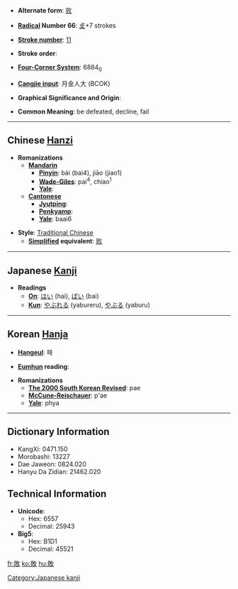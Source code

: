 * '''Alternate form''': [[败]]

* '''[[Wiktionary:Chinese radical index| Radical]] Number 66''': [[Wiktionary:Chinese radical index 攴|攴]]+7 strokes

* '''[[Wiktionary:Chinese total strokes index|Stroke number]]''': [[Wiktionary:Chinese total strokes index 11|11]]

* '''Stroke order''': 

* '''[[Wiktionary:Chinese four corner index|Four-Corner System]]''': 6884<sub>0</sub>

* '''[[Wiktionary:Chinese Cangjie index|Cangjie input]]''': 月金人大 (BCOK)

* '''Graphical Significance and Origin''': 

* '''Common Meaning''': be defeated, decline, fail

----

== Chinese [[Hanzi]] ==

* '''Romanizations'''
** '''[[Mandarin]]'''
*** '''[[Pinyin]]''': bài (bai4), jiāo (jiao1)
*** '''[[Wade-Giles]]''': pai<sup>4</sup>, chiao<sup>1</sup>
*** '''[[Yale]]''': 
** '''[[Cantonese]]'''
*** '''[[Jyutping]]''':
*** '''[[Penkyamp]]''': 
*** '''[[Yale]]''': baai6

* '''Style''': [[Traditional Chinese]] 
** '''[[Simplified Chinese|Simplified]] equivalent''': [[败]]


----

== Japanese [[Kanji]] ==

* '''Readings'''
** '''[[On]]''': [[はい]] (hai), [[ばい]] (bai)
** '''[[Kun]]''': [[やぶれる]] (yabureru), [[やぶる]] (yaburu)
  

----

== Korean [[Hanja]] ==

* '''[[Hangeul]]''': 패

* '''[[Eumhun]] reading''': 

* '''Romanizations'''
** '''[[The 2000 South Korean Revised Romanization|The 2000 South Korean Revised]]''': pae
** '''[[McCune-Reischauer]]''': p'ae
** '''[[Yale]]''': phya

----

== Dictionary Information ==

* KangXi: 0471.150
* Morobashi: 13227
* Dae Jaweon: 0824.020
* Hanyu Da Zidian: 21462.020

== Technical Information ==

* '''Unicode''':
** Hex: 6557
** Decimal: 25943
* '''Big5''':
** Hex: B1D1
** Decimal: 45521

[[Category:Japanese kanji]]

[[fr:敗]]
[[ko:敗]]
[[hu:敗]]